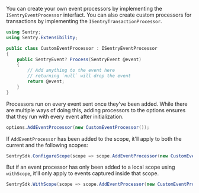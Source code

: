 You can create your own event processors by implementing the `ISentryEventProcessor` interfact. You can also create custom processors for transactions by implementing the `ISentryTransactionProcessor`.

```csharp
using Sentry;
using Sentry.Extensibility;

public class CustomEventProcessor : ISentryEventProcessor
{
    public SentryEvent? Process(SentryEvent @event)
    {
        // Add anything to the event here
        // returning `null` will drop the event
        return @event;
    }
}
```

Processors run on every event sent once they've been added. While there are multiple ways of doing this, adding processors to the options ensures that they run with every event after initialization.

```csharp
options.AddEventProcessor(new CustomEventProcessor());
```

If `AddEventProcessor` has been added to the scope, it'll apply to both the current and the following scopes:

```csharp
SentrySdk.ConfigureScope(scope => scope.AddEventProcessor(new CustomEventProcessor()));
```

But if an event processor has only been added to a local scope using `withScope`, it'll only apply to events captured inside that scope.

```csharp
SentrySdk.WithScope(scope => scope.AddEventProcessor(new CustomEventProcessor()));
```
